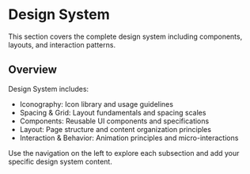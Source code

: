 # Design System

This section covers the complete design system including components, layouts, and interaction patterns.

## Overview

Design System includes:
- Iconography: Icon library and usage guidelines
- Spacing & Grid: Layout fundamentals and spacing scales
- Components: Reusable UI components and specifications
- Layout: Page structure and content organization principles
- Interaction & Behavior: Animation principles and micro-interactions

Use the navigation on the left to explore each subsection and add your specific design system content.